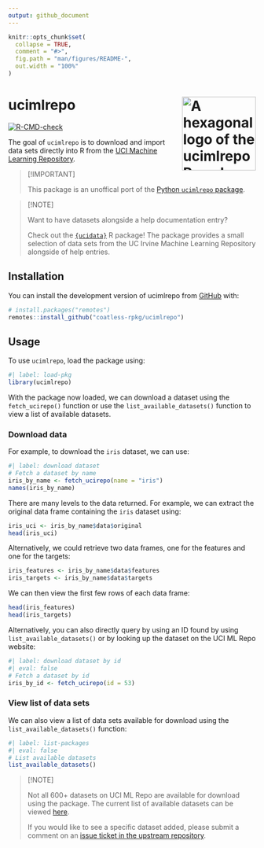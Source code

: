 ```yaml
---
output: github_document
---
```


<!-- README.md is generated from README.Rmd. Please edit that file -->

```r
knitr::opts_chunk$set(
  collapse = TRUE,
  comment = "#>",
  fig.path = "man/figures/README-",
  out.width = "100%"
)
```

# ucimlrepo <img src="man/figures/logo-ucimlrepo.png" align ="right" alt="A hexagonal logo of the ucimlrepo R package that shows data being downloaded from a repository" width ="150"/>

<!-- badges: start -->
  [![R-CMD-check](https://github.com/coatless-rpkg/ucimlrepo/actions/workflows/R-CMD-check.yaml/badge.svg)](https://github.com/coatless-rpkg/ucimlrepo/actions/workflows/R-CMD-check.yaml)
  <!-- badges: end -->

The goal of `ucimlrepo` is to download and import data sets directly into R 
from the [UCI Machine Learning Repository](https://archive.ics.uci.edu/).

> [!IMPORTANT]
> 
> This package is an unoffical port of the [Python `ucimlrepo` package](https://github.com/uci-ml-repo/ucimlrepo).


> [!NOTE]
>
> Want to have datasets alongside a help documentation entry? 
> 
> Check out the [`{ucidata}`](https://github.com/coatless-rpkg/ucidata) R package!
> The package provides a small selection of data sets from the
> UC Irvine Machine Learning Repository alongside of help entries.

## Installation

You can install the development version of ucimlrepo from [GitHub](https://github.com/) with:

``` r
# install.packages("remotes")
remotes::install_github("coatless-rpkg/ucimlrepo")
```

## Usage

To use `ucimlrepo`, load the package using:

```r
#| label: load-pkg
library(ucimlrepo)
```

With the package now loaded, we can download a dataset using the `fetch_ucirepo()` function
or use the `list_available_datasets()` function to view a list of available datasets.

### Download data

For example, to download the `iris` dataset, we can use:

```r
#| label: download dataset
# Fetch a dataset by name
iris_by_name <- fetch_ucirepo(name = "iris")
names(iris_by_name)
```

There are many levels to the data returned. For example, we can extract the 
original data frame containing the `iris` dataset using:

```r
iris_uci <- iris_by_name$data$original
head(iris_uci)
```

Alternatively, we could retrieve two data frames, one for the features and one for the targets:

```r
iris_features <- iris_by_name$data$features
iris_targets <- iris_by_name$data$targets
```

We can then view the first few rows of each data frame:

```r
head(iris_features)
head(iris_targets)
```

Alternatively, you can also directly query by using an ID found by using
`list_available_datasets()` or by looking up the dataset on the UCI ML Repo website: 

```r
#| label: download dataset by id
#| eval: false
# Fetch a dataset by id
iris_by_id <- fetch_ucirepo(id = 53)
```


### View list of data sets

We can also view a list of data sets available for download
using the `list_available_datasets()` function:

```r
#| label: list-packages
#| eval: false
# List available datasets
list_available_datasets()
```

> [!NOTE]
>
> Not all 600+ datasets on UCI ML Repo are available for download using the package. 
> The current list of available datasets can be viewed [here](https://archive.ics.uci.edu/datasets?Python=true&skip=0&take=25&sort=desc&orderBy=NumHits).
> 
> If you would like to see a specific dataset added, please submit a comment
> on an [issue ticket in the upstream repository](https://github.com/uci-ml-repo/ucimlrepo/issues/9).

